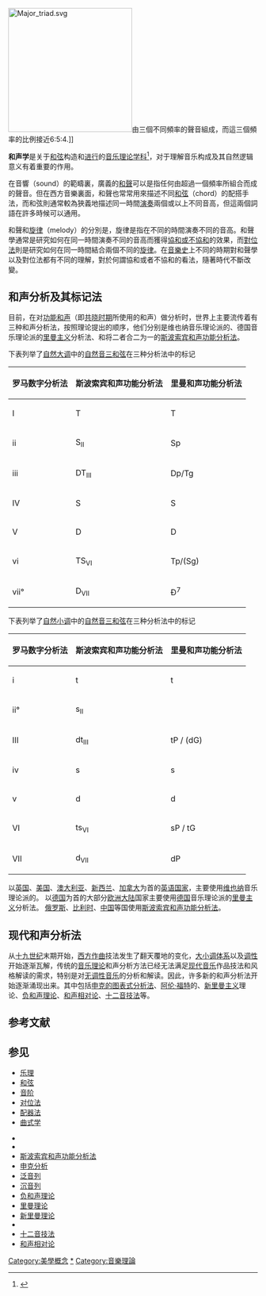 {{about|廣義的和聲（harmony）|西方古典音樂和流行方樂常用的和弦（chord）|和弦|以聲樂進行和聲的音樂家|和聲歌手}}
{{expand|time=2013-12-19T10:33:34+00:00}}

[[File:Major_triad.svg|250px]]由三個不同頻率的聲音組成，而這三個頻率的比例接近6:5:4.]]

'''和声学'''是关于[[和弦|和弦]]构造和[[和弦进行|进行]]的[[音乐理论|音乐理论]][[学科|学科]]<ref>{{GroveOnline|title=Harmony|author=Dahlhaus, Car|access-date=24 February 2007}}</ref>，对于理解音乐构成及其自然逻辑意义有着重要的作用。

在音響（sound）的範疇裏，廣義的[[和聲|和聲]]可以是指任何由超過一個頻率所組合而成的聲音。但在西方音樂裏面，和聲也常常用來描述不同[[和弦|和弦]]（chord）的配搭手法，而和弦則通常較為狹義地描述同一時間[[演奏|演奏]]兩個或以上不同音高，但這兩個詞語在許多時候可以通用。

和聲和[[旋律|旋律]]（melody）的分別是，旋律是指在不同的時間演奏不同的音高。和聲學通常是研究如何在同一時間演奏不同的音高而獲得[[协和和不协和|協和或不協和]]的效果，而[[對位法|對位法]]則是研究如何在同一時間結合兩個不同的[[旋律|旋律]]。在[[音樂史|音樂史]]上不同的時期對和聲學以及對位法都有不同的理解，對於何謂協和或者不協和的看法，隨著時代不斷改變。

== 和声分析及其标记法 ==
目前，在对[[功能和声|功能和声]]（即[[共晓时期|共晓时期]]所使用的和声）做分析时，世界上主要流传着有三种和声分析法，按照理论提出的顺序，他们分别是维也纳音乐理论派的{{le|罗马数字分析法|Roman numeral analysis}}、德国音乐理论派的[[里曼主义|里曼主义]]{{le|和声功能|Diatonic function}}分析法、和将二者合二为一的[[斯波索宾和声功能分析法|斯波索宾和声功能分析法]]。

下表列举了[[自然大调|自然大调]]中的[[自然音阶|自然音]][[三和弦|三和弦]]在三种分析法中的标记
{| class="wikitable"
|-
! 罗马数字分析法 !! 斯波索宾和声功能分析法 !! 里曼和声功能分析法
|-
| I || T || T
|-
| ii || S<sub>II</sub> || Sp
|-
| iii || DT<sub>III</sub> || Dp/Tg
|-
| IV || S || S
|-
| V || D || D
|-
| vi || TS<sub>VI</sub> || Tp/(Sg)
|-
| vii° || D<sub>VII</sub> || Đ<sup>7</sup>
|}

下表列举了[[自然小调|自然小调]]中的[[自然音阶|自然音]][[三和弦|三和弦]]在三种分析法中的标记
{| class="wikitable"
|-
! 罗马数字分析法 !! 斯波索宾和声功能分析法 !! 里曼和声功能分析法
|-
| i || t || t
|-
| ii° || s<sub>II</sub> || 
|-
| III || dt<sub>III</sub> || tP / (dG)
|-
| iv || s || s
|-
| v || d || d
|-
| VI || ts<sub>VI</sub> || sP / tG
|-
| VII || d<sub>VII</sub> || dP
|}

以[[英国|英国]]、[[美国|美国]]、[[澳大利亚|澳大利亚]]、[[新西兰|新西兰]]、[[加拿大|加拿大]]为首的[[英语国家|英语国家]]，主要使用[[维也纳|维也纳]]音乐理论派的{{le|罗马数字分析法|Roman numeral analysis}}。
以[[德国|德国]]为首的大部分[[欧洲大陆|欧洲大陆]]国家主要使用[[德国|德国]]音乐理论派的[[里曼主义|里曼主义]]{{le|和声功能|Diatonic function}}分析法。
[[俄罗斯|俄罗斯]]、[[比利时|比利时]]、[[中国|中国]]等国使用[[斯波索宾和声功能分析法|斯波索宾和声功能分析法]]。

== 现代和声分析法 ==
从[[十九世纪|十九世纪]]末期开始，[[西方世界|西方]][[作曲|作曲]]技法发生了翻天覆地的变化，[https://baike.baidu.com/item/%E5%A4%A7%E5%B0%8F%E8%B0%83%E5%92%8C%E5%A3%B0/10795737 大小调体系]{{Wayback|url=https://baike.baidu.com/item/%E5%A4%A7%E5%B0%8F%E8%B0%83%E5%92%8C%E5%A3%B0/10795737 |date=20201008231855 }}以及[[调性|调性]]开始逐渐瓦解，传统的[[音乐理论|音乐理论]]和声分析方法已经无法满足[[现代音乐|现代音乐]]作品技法和风格解读的需求，特别是对[[无调性音乐|无调性音乐]]的分析和解读。因此，许多新的和声分析法开始逐渐涌现出来。其中包括[[申克分析|申克的图表式分析法]]、[[阿伦·福特|阿伦·福特]]的{{le|音级集合分析理论|set theory (music)}}、[[新里曼主义|新里曼主义]]理论、[[负和声理论|负和声理论]]、[https://www.youtube.com/watch?v=kt5_LPC8epM 和声相对论]{{Wayback|url=https://www.youtube.com/watch?v=kt5_LPC8epM |date=20201120114446 }}、[[十二音技法|十二音技法]]等。

==参考文献==
{{reflist}}

== 参见 ==
* [[乐理|乐理]]
* [[和弦|和弦]]
* [[音阶|音阶]]
* [[对位法|对位法]]
* [[配器法|配器法]]
* [[曲式|曲式学]]

* {{le|罗马数字分析法|Roman numeral analysis}}
* {{le|里曼和声功能分析法|Diatonic function}}
* [[斯波索宾和声功能分析法|斯波索宾和声功能分析法]]
* [[申克分析|申克分析]]
* [[泛音列|泛音列]]
* [[沉音列|沉音列]]
* [[负和声理论|负和声理论]]
* [[里曼理论|里曼理论]]
* [[新里曼理论|新里曼理论]]
* {{le|音级集合分析理论|set theory (music)}}
* [[十二音技法|十二音技法]]
* [https://www.youtube.com/watch?v=kt5_LPC8epM 和声相对论]{{Wayback|url=https://www.youtube.com/watch?v=kt5_LPC8epM |date=20201120114446 }}



{{Authority control}}
{{和声}}{{和弦}}{{曲式学}}
[[Category:美學概念|Category:美學概念]]
[[Category:和声|*]]
[[Category:音樂理論|Category:音樂理論]]